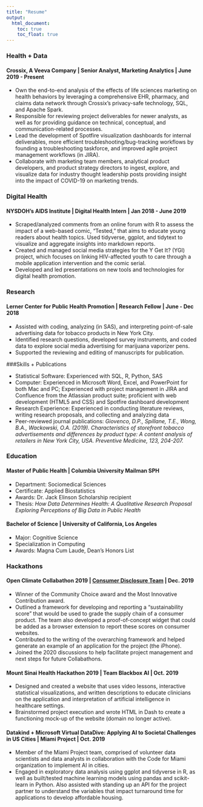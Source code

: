 ```yaml
---
title: "Resume"
output:
  html_document:
    toc: true
    toc_float: true
---
```


### Health + Data 

#### Crossix, A Veeva Company | Senior Analyst, Marketing Analytics | June 2019 - Present
* Own the end-to-end analysis of the effects of life sciences marketing on health behaviors by leveraging a comprehensive EHR, pharmacy, and claims data network through Crossix’s privacy-safe technology, SQL, and Apache Spark.
* Responsible for reviewing project deliverables for newer analysts, as well as for providing guidance on technical, conceptual, and communication-related processes.
* Lead the development of Spotfire visualization dashboards for internal deliverables, more efficient troubleshooting/bug-tracking workflows by founding a troubleshooting taskforce, and improved agile project management workflows (in JIRA).
* Collaborate with marketing team members, analytical product developers, and product strategy directors to ingest, explore, and visualize data for industry thought leadership posts providing insight into the impact of COVID-19 on marketing trends.
 
### Digital Health 

#### NYSDOH's AIDS Institute | Digital Health Intern | Jan 2018 - June 2019
* Scraped/analyzed comments from an online forum with R to assess the impact of a web-based comic, “Tested,” that aims to educate young readers about health topics. Used tidyverse, ggplot, and tidytext to visualize and aggregate insights into markdown reports.
* Created and managed social media strategies for the Y Get It? (YGI) project, which focuses on linking HIV-affected youth to care through a mobile application intervention and the comic serial.    
* Developed and led presentations on new tools and technologies for digital health promotion.

### Research 

#### Lerner Center for Public Health Promotion | Research Fellow | June - Dec 2018
* Assisted with coding, analyzing (in SAS), and interpreting point-of-sale advertising data for tobacco products in New York City.
* Identified research questions, developed survey instruments, and coded data to explore social media advertising for marijuana vaporizer pens.
* Supported the reviewing and editing of manuscripts for publication.

###Skills + Publications

* Statistical Software: Experienced with SQL, R, Python, SAS
* Computer: Experienced in Microsoft Word, Excel, and PowerPoint for both Mac and PC; Experienced with project management in JIRA and Confluence from the Atlassian product suite; proficient with web development (HTML5 and CSS) and Spotfire dashboard development
* Research Experience: Experienced in conducting literature reviews, writing research proposals, and collecting and analyzing data
* Peer-reviewed journal publications: *Giovenco, D.P., Spillane, T.E., Wong, B.A., Wackowski, O.A. (2019). Characteristics of storefront tobacco advertisements and differences by product type: A content analysis of retailers in New York City, USA. Preventive Medicine, 123, 204-207.*

### Education

#### Master of Public Health | Columbia University Mailman SPH
* Department: Sociomedical Sciences
* Certificate: Applied Biostatistics
* Awards: Dr. Jack Elinson Scholarship recipient
* Thesis: *How Data Determines Health: A Qualitative Research Proposal Exploring Perceptions of Big Data in Public Health*

#### Bachelor of Science | University of California, Los Angeles
* Major: Cognitive Science
* Specialization in Computing
* Awards: Magna Cum Laude, Dean's Honors List

### Hackathons

#### Open Climate Collabathon 2019 | [Consumer Disclosure Team](https://collabathon-docs.openclimate.earth/hacks/team-contributions/consumer-disclosure-and-sustainable-supply-chains) | Dec. 2019
*	Winner of the Community Choice award and the Most Innovative Contribution award.
*	Outlined a framework for developing and reporting a "sustainability score" that would be used to grade the supply chain of a consumer product. The team also developed a proof-of-concept widget that could be added as a browser extension to report these scores on consumer websites.
*	Contributed to the writing of the overarching framework and helped generate an example of an application for the project (the iPhone). 
*	Joined the 2020 discussions to help facilitate project management and next steps for future Collabathons.

#### Mount Sinai Health Hackathon 2019 | Team Blackbox AI | Oct. 2019
*	Designed and created a website that uses video lessons, interactive statistical visualizations, and written descriptions to educate clinicians on the application and interpretation of artificial intelligence in healthcare settings.
*	Brainstormed project execution and wrote HTML in Dash to create a functioning mock-up of the website (domain no longer active).

#### Datakind + Microsoft Virtual DataDive: Applying AI to Societal Challenges in US Cities | Miami Project | Oct. 2019
*	Member of the Miami Project team, comprised of volunteer data scientists and data analysts in collaboration with the Code for Miami organization to implement AI in cities.
* Engaged in exploratory data analysis using ggplot and tidyverse in R, as well as built/tested machine learning models using pandas and scikit-learn in Python. Also assisted with standing up an API for the project partner to understand the variables that impact turnaround time for applications to develop affordable housing. 

